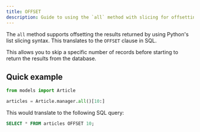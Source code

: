 ```yaml
---
title: OFFSET
description: Guide to using the `all` method with slicing for offsetting results in blazingAPI.
---
```


The `all` method supports offsetting the results returned by using Python's list slicing syntax. This translates to the `OFFSET` clause in SQL.

This allows you to skip a specific number of records before starting to return the results from the database.

## Quick example

```python
from models import Article

articles = Article.manager.all()[10:]
```

This would translate to the following SQL query:

```sql
SELECT * FROM articles OFFSET 10;
```